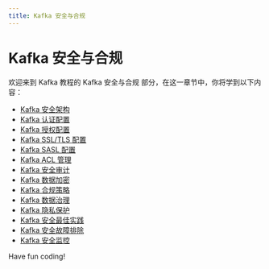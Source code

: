 ```yaml
---
title: Kafka 安全与合规
---
```


# Kafka 安全与合规

欢迎来到 Kafka 教程的 Kafka 安全与合规 部分，在这一章节中，你将学到以下内容：

- [Kafka 安全架构](./0-kafka-security-architecture.mdx)
- [Kafka 认证配置](./1-kafka-authentication-configuration.mdx)
- [Kafka 授权配置](./2-kafka-authorization-configuration.mdx)
- [Kafka SSL/TLS 配置](./3-kafka-ssltls-configuration.mdx)
- [Kafka SASL 配置](./4-kafka-sasl-configuration.mdx)
- [Kafka ACL 管理](./5-kafka-acl-management.mdx)
- [Kafka 安全审计](./6-kafka-security-audit.mdx)
- [Kafka 数据加密](./7-kafka-data-encryption.mdx)
- [Kafka 合规策略](./8-kafka-compliance-policy.mdx)
- [Kafka 数据治理](./9-kafka-data-governance.mdx)
- [Kafka 隐私保护](./10-kafka-privacy-protection.mdx)
- [Kafka 安全最佳实践](./11-kafka-security-best-practices.mdx)
- [Kafka 安全故障排除](./12-kafka-security-troubleshooting.mdx)
- [Kafka 安全监控](./13-kafka-security-monitoring.mdx)

Have fun coding!